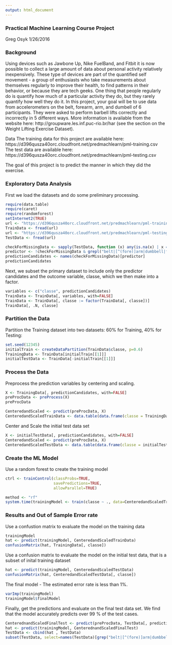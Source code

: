 ```yaml
---
output: html_document
---
```


### Practical Machine Learning Course Project
Greg Osyk
1/26/2016
  
### Background

Using devices such as Jawbone Up, Nike FuelBand, and Fitbit it is now possible to collect a large amount of data about personal activity relatively inexpensively. These type of devices are part of the quantified self movement - a group of enthusiasts who take measurements about themselves regularly to improve their health, to find patterns in their behavior, or because they are tech geeks. One thing that people regularly do is quantify how much of a particular activity they do, but they rarely quantify how well they do it. In this project, your goal will be to use data from accelerometers on the belt, forearm, arm, and dumbell of 6 participants. They were asked to perform barbell lifts correctly and incorrectly in 5 different ways. More information is available from the website here: http://groupware.les.inf.puc-rio.br/har (see the section on the Weight Lifting Exercise Dataset).

Data
The training data for this project are available here:
https://d396qusza40orc.cloudfront.net/predmachlearn/pml-training.csv
The test data are available here:
https://d396qusza40orc.cloudfront.net/predmachlearn/pml-testing.csv

The goal of this project is to predict the manner in which they did the exercise. 


### Exploratory Data Analysis
First we load the datasets and do some preliminary processing.
```r
require(data.table)
require(caret)
require(randomforest)
setInternet2(TRUE)
url <- "https://d396qusza40orc.cloudfront.net/predmachlearn/pml-training.csv"
TrainData <- fread(url)
url <- "https://d396qusza40orc.cloudfront.net/predmachlearn/pml-testing.csv"
TestData <- fread(url)

checkForMissingData <- sapply(TestData, function (x) any(is.na(x) | x == ""))
predictor <- !checkForMissingData & grepl("belt|[^(fore)]arm|dumbbell|forearm", names(checkForMissingData))
predictionCandidates <- names(checkForMissingData)[predictor]
predictionCandidates
```
Next, we subset the primary dataset to include only the predictor candidates and the outcome variable, classe, which we then make into a factor.
```r
variables <- c("classe", predictionCandidates)
TrainData <- TrainData[, variables, with=FALSE]
TrainData <- TrainData[, classe := factor(TrainData[, classe])]
TrainData[, .N, classe]
```
### Partition the Data
Partition the Training dataset into two datasets: 60% for Training, 40% for Testing:
```r
set.seed(12345)
initialTrain <- createDataPartition(TrainData$classe, p=0.6)
TrainingData <- TrainData[initialTrain[[1]]]
initialTestData <- TrainData[-initialTrain[[1]]]
```
### Process the Data
Preprocess the prediction variables by centering and scaling.
```r
X <- TrainingData[, predictionCandidates, with=FALSE]
preProcData <- preProcess(X)
preProcData

CenteredandScaled <- predict(preProcData, X)
CenteredandScaledTrainData <- data.table(data.frame(classe = TrainingData[, classe], CenteredandScaled))
```
Center and Scale the initial test data set
```r
X <- initialTestData[, predictionCandidates, with=FALSE]
CenteredandScaled <- predict(preProcData, X)
CenteredandScaledTestData <- data.table(data.frame(classe = initialTestData[, classe], CenteredandScaled))
```
### Create the ML Model
Use a random forest to create the training model
```r
ctrl <- trainControl(classProbs=TRUE,
                     savePredictions=TRUE,
                     allowParallel=TRUE)

method <- "rf"
system.time(trainingModel <- train(classe ~ ., data=CenteredandScaledTrainData, method=method))
```
### Results and Out of Sample Error rate
Use a confustion matrix to evaluate the model on the training data
```r
trainingModel
hat <- predict(trainingModel, CenteredandScaledTrainData)
confusionMatrix(hat, TrainingData[, classe])
```
Use a confusion matrix to evaluate the model on the initial test data, that is a subset of inital training dataset
```r
hat <- predict(trainingModel, CenteredandScaledTestData)
confusionMatrix(hat, CenteredandScaledTestData[, classe])
```
The final model - The estimated error rate is less than 1%.
```r
varImp(trainingModel)
trainingModel$finalModel
```

Finally, get the predictions and evaluate on the final test data set.  We find that the model accurately predicts over 99 % of the test cases.
```r
CenterednandScaledFinalTest <- predict(preProcData, TestData[, predictionCandidates, with=FALSE])
hat <- predict(trainingModel, CenterednandScaledFinalTest)
TestData <- cbind(hat , TestData)
subset(TestData, select=names(TestData)[grep("belt|[^(fore)]arm|dumbbell|forearm", names(TestData), invert=TRUE)])
```





